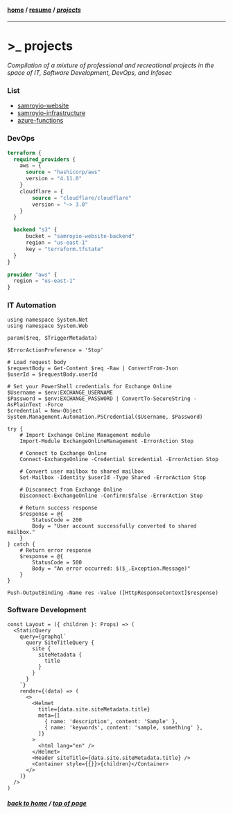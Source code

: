 #### [home](/) / [resume](/resume) / [*projects*](/projects)
---
# >_ projects

_Compilation of a mixture of professional and recreational projects in the space of IT, Software Development, DevOps, and Infosec_

### List

- [samroyio-website](https://github.com/SamRoyDev/samroyio-website)
- [samroyio-infrastructure](https://github.com/SamRoyDev/samroyio-infrastructure)
- [azure-functions](https://github.com/SamRoyDev/azure-functions)

### DevOps

``` terraform
terraform {
  required_providers {
    aws = {
      source = "hashicorp/aws"
      version = "4.11.0"
    }
    cloudflare = {
        source = "cloudflare/cloudflare"
        version = "~> 3.0"
    }
  }

  backend "s3" {
      bucket = "samroyio-website-backend"
      region = "us-east-1"
      key = "terraform.tfstate"
  }
}

provider "aws" {
  region = "us-east-1"
}
```

### IT Automation
```
using namespace System.Net
using namespace System.Web

param($req, $TriggerMetadata)

$ErrorActionPreference = 'Stop'

# Load request body
$requestBody = Get-Content $req -Raw | ConvertFrom-Json
$userId = $requestBody.userId

# Set your PowerShell credentials for Exchange Online
$Username = $env:EXCHANGE_USERNAME
$Password = $env:EXCHANGE_PASSWORD | ConvertTo-SecureString -AsPlainText -Force
$credential = New-Object System.Management.Automation.PSCredential($Username, $Password)

try {
    # Import Exchange Online Management module
    Import-Module ExchangeOnlineManagement -ErrorAction Stop

    # Connect to Exchange Online
    Connect-ExchangeOnline -Credential $credential -ErrorAction Stop

    # Convert user mailbox to shared mailbox
    Set-Mailbox -Identity $userId -Type Shared -ErrorAction Stop

    # Disconnect from Exchange Online
    Disconnect-ExchangeOnline -Confirm:$false -ErrorAction Stop

    # Return success response
    $response = @{
        StatusCode = 200
        Body = "User account successfully converted to shared mailbox."
    }
} catch {
    # Return error response
    $response = @{
        StatusCode = 500
        Body = "An error occurred: $($_.Exception.Message)"
    }
}

Push-OutputBinding -Name res -Value ([HttpResponseContext]$response)
```

### Software Development
```
const Layout = ({ children }: Props) => (
  <StaticQuery
    query={graphql`
      query SiteTitleQuery {
        site {
          siteMetadata {
            title
          }
        }
      }
    `}
    render={(data) => (
      <>
        <Helmet
          title={data.site.siteMetadata.title}
          meta={[
            { name: 'description', content: 'Sample' },
            { name: 'keywords', content: 'sample, something' },
          ]}
        >
          <html lang="en" />
        </Helmet>
        <Header siteTitle={data.site.siteMetadata.title} />
        <Container style={{}}>{children}</Container>
      </>
    )}
  />
)
```

##### [back to home](/) / [top of page](#top) 